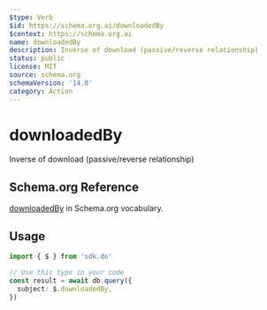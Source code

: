 ```yaml
---
$type: Verb
$id: https://schema.org.ai/downloadedBy
$context: https://schema.org.ai
name: downloadedBy
description: Inverse of download (passive/reverse relationship)
status: public
license: MIT
source: schema.org
schemaVersion: '14.0'
category: Action
---
```


# downloadedBy

Inverse of download (passive/reverse relationship)

## Schema.org Reference

[downloadedBy](https://schema.org/DownloadAction) in Schema.org vocabulary.

## Usage

```typescript
import { $ } from 'sdk.do'

// Use this type in your code
const result = await db.query({
  subject: $.downloadedBy,
})
```
